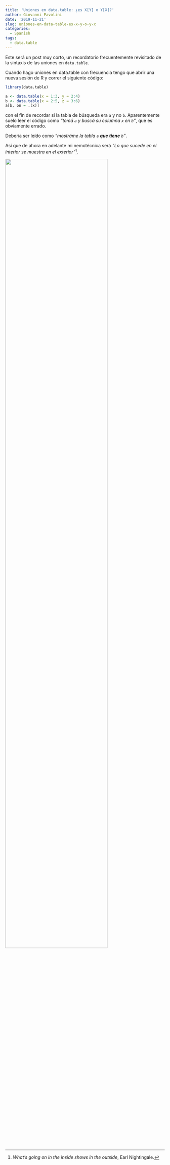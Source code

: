 ```yaml
---
title: 'Uniones en data.table: ¿es X[Y] o Y[X]?'
author: Giovanni Pavolini
date: '2019-11-21'
slug: uniones-en-data-table-es-x-y-o-y-x
categories:
  - Spanish
tags:
  - data.table
---
```


Este será un post muy corto, un recordatorio frecuentemente revisitado de la sintaxis de las uniones en `data.table`.

Cuando hago uniones en data.table con frecuencia tengo que abrir una nueva sesión de R y correr el siguiente código:

```r
library(data.table)

```

```r
a <- data.table(x = 1:3, y = 2:4)
b <- data.table(x = 2:5, z = 3:6)
a[b, on = .(x)]
```

con el fin de recordar si la tabla de búsqueda era `a` y no `b`. Aparentemente suelo leer el código como _"tomá `a` y buscá su columna `x` en `b`"_, que es obviamente errado.

Debería ser leído como _"mostráme la tabla `a` **que tiene** `b`"_.

Así que de ahora en adelante mi nemotécnica será _"Lo que sucede en el interior se muestra en el exterior"_[^1].

![](/post/2019-11-21-uniones-en-data-table-es-x-y-o-y-x_files/quoteSP.jpg){width=80%}

[^1]: _What's going on in the inside shows in the outside_, Earl Nightingale.